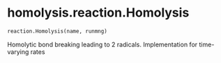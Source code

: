 # homolysis.reaction.Homolysis { #homolysis.reaction.Homolysis }

```python
reaction.Homolysis(name, runmng)
```

Homolytic bond breaking leading to 2 radicals.
Implementation for time-varying rates